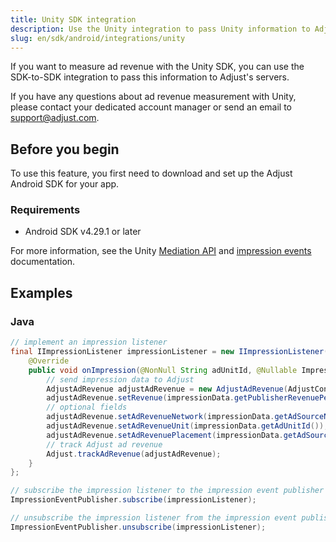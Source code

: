 ```yaml
---
title: Unity SDK integration
description: Use the Unity integration to pass Unity information to Adjust's servers.
slug: en/sdk/android/integrations/unity
---
```


If you want to measure ad revenue with the Unity SDK, you can use the SDK-to-SDK integration to pass this information to Adjust's servers. 

<Callout type="note">

If you have any questions about ad revenue measurement with Unity, please contact your dedicated account manager or send an email to support@adjust.com.

</Callout>

## Before you begin

To use this feature, you first need to download and set up the Adjust Android SDK for your app.

### Requirements

- Android SDK v4.29.1 or later 

For more information, see the Unity [Mediation API](https://docs.unity.com/mediation/APIReferenceAndroid.html) and [impression events](https://docs.unity.com/mediation/SDKIntegrationAndroidImpressionEvents.html) documentation.

## Examples

<Tabs>
<Tab>

### Java

```java
// implement an impression listener
final IImpressionListener impressionListener = new IImpressionListener() {
    @Override
    public void onImpression(@NonNull String adUnitId, @Nullable ImpressionData impressionData) {
        // send impression data to Adjust
        AdjustAdRevenue adjustAdRevenue = new AdjustAdRevenue(AdjustConfig.AD_REVENUE_UNITY);
        adjustAdRevenue.setRevenue(impressionData.getPublisherRevenuePerImpression(), impressionData.getCurrency());
        // optional fields
        adjustAdRevenue.setAdRevenueNetwork(impressionData.getAdSourceName());
        adjustAdRevenue.setAdRevenueUnit(impressionData.getAdUnitId());
        adjustAdRevenue.setAdRevenuePlacement(impressionData.getAdSourceInstance());
        // track Adjust ad revenue
        Adjust.trackAdRevenue(adjustAdRevenue);
    }
};

// subscribe the impression listener to the impression event publisher
ImpressionEventPublisher.subscribe(impressionListener);

// unsubscribe the impression listener from the impression event publisher
ImpressionEventPublisher.unsubscribe(impressionListener);
```
</Tab>
</Tabs>
